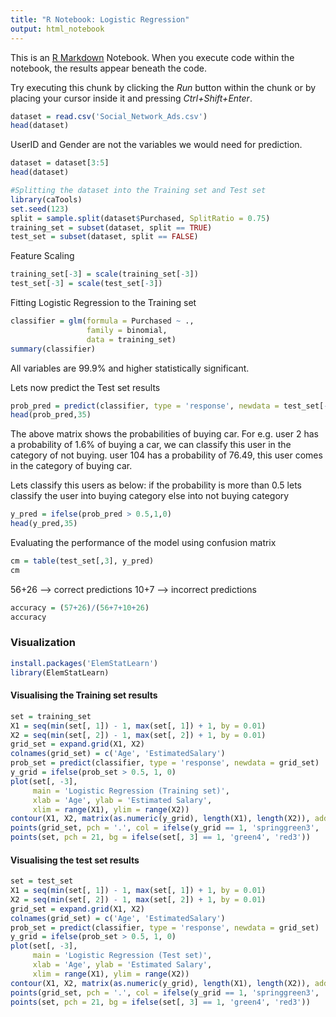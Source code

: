---
title: "R Notebook: Logistic Regression"
output: html_notebook
---

This is an [R Markdown](http://rmarkdown.rstudio.com) Notebook. When you execute code within the notebook, the results appear beneath the code. 

Try executing this chunk by clicking the *Run* button within the chunk or by placing your cursor inside it and pressing *Ctrl+Shift+Enter*. 

```{r}
dataset = read.csv('Social_Network_Ads.csv')
head(dataset)
```
UserID and Gender are not the variables we would need for prediction.
```{r}
dataset = dataset[3:5]
head(dataset)
```
```{r}
#Splitting the dataset into the Training set and Test set
library(caTools)
set.seed(123)
split = sample.split(dataset$Purchased, SplitRatio = 0.75)
training_set = subset(dataset, split == TRUE)
test_set = subset(dataset, split == FALSE)

```
Feature Scaling
```{r}
training_set[-3] = scale(training_set[-3])
test_set[-3] = scale(test_set[-3])
```
Fitting Logistic Regression to the Training set
```{r}
classifier = glm(formula = Purchased ~ .,
                 family = binomial,
                 data = training_set)
summary(classifier)
```
All variables are 99.9% and higher statistically significant.

Lets now predict the Test set results
```{r}
prob_pred = predict(classifier, type = 'response', newdata = test_set[-3])
head(prob_pred,35)
```
The above matrix shows the probabilities of buying car.
For e.g. user 2 has a probability of 1.6% of buying a car, we can classify this user in the category of not buying.
user 104 has a probability of 76.49, this user comes in the category of buying car.

Lets classify this users as below:
if the probability is more than 0.5 lets classify the user into buying category else into not buying category
```{r}
y_pred = ifelse(prob_pred > 0.5,1,0)
head(y_pred,35)
```

Evaluating the performance of the model using confusion matrix
```{r}
cm = table(test_set[,3], y_pred)
cm
```
56+26 ---> correct predictions
10+7 ---> incorrect predictions
```{r}
accuracy = (57+26)/(56+7+10+26)
accuracy
```
### Visualization
```{r}
install.packages('ElemStatLearn')
library(ElemStatLearn)

```
#### Visualising the Training set results
```{r}
set = training_set
X1 = seq(min(set[, 1]) - 1, max(set[, 1]) + 1, by = 0.01)
X2 = seq(min(set[, 2]) - 1, max(set[, 2]) + 1, by = 0.01)
grid_set = expand.grid(X1, X2)
colnames(grid_set) = c('Age', 'EstimatedSalary')
prob_set = predict(classifier, type = 'response', newdata = grid_set)
y_grid = ifelse(prob_set > 0.5, 1, 0)
plot(set[, -3],
     main = 'Logistic Regression (Training set)',
     xlab = 'Age', ylab = 'Estimated Salary',
     xlim = range(X1), ylim = range(X2))
contour(X1, X2, matrix(as.numeric(y_grid), length(X1), length(X2)), add = TRUE)
points(grid_set, pch = '.', col = ifelse(y_grid == 1, 'springgreen3', 'tomato'))
points(set, pch = 21, bg = ifelse(set[, 3] == 1, 'green4', 'red3'))
```
#### Visualising the test set results
```{r}
set = test_set
X1 = seq(min(set[, 1]) - 1, max(set[, 1]) + 1, by = 0.01)
X2 = seq(min(set[, 2]) - 1, max(set[, 2]) + 1, by = 0.01)
grid_set = expand.grid(X1, X2)
colnames(grid_set) = c('Age', 'EstimatedSalary')
prob_set = predict(classifier, type = 'response', newdata = grid_set)
y_grid = ifelse(prob_set > 0.5, 1, 0)
plot(set[, -3],
     main = 'Logistic Regression (Test set)',
     xlab = 'Age', ylab = 'Estimated Salary',
     xlim = range(X1), ylim = range(X2))
contour(X1, X2, matrix(as.numeric(y_grid), length(X1), length(X2)), add = TRUE)
points(grid_set, pch = '.', col = ifelse(y_grid == 1, 'springgreen3', 'tomato'))
points(set, pch = 21, bg = ifelse(set[, 3] == 1, 'green4', 'red3'))
```


